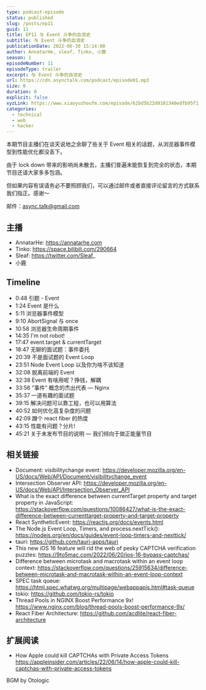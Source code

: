 ```yaml
---
type: podcast-episode
status: published
slug: /posts/ep11
guid: 11
title: EP11 与 Event 斗争的血泪史
subtitle: 与 Event 斗争的血泪史
publicationDate: 2022-06-30 15:14:00
author: AnnatarHe, sleaf, Tinko, 小鹿
season: 1
episodeNumber: 11
episodeType: trailer
excerpt: 与 Event 斗争的血泪史
url: https://cdn.asynctalk.com/podcast/episode01.mp3
size: 0
duration: 0
explicit: false
xyzLink: https://www.xiaoyuzhoufm.com/episode/62bd5b22d0181340edfb95f1
categories:
  - technical
  - web
  - hacker
---
```


本期节目主播们在谈天说地之余聊了些关于 Event 相关的话题，从浏览器事件模型到性能优化都没丢下。

由于 lock down 带来的影响尚未散去，主播们普遍未能恢复到完全的状态，本期节目还请大家多多包涵。

但如果内容有误请务必不要照顾我们，可以通过邮件或者直接评论留言的方式联系我们指正。感谢～

邮件：async.talk@gmail.com

## 主播

* AnnatarHe: https://annatarhe.com
* Tinko: https://space.bilibili.com/290664
* Sleaf: https://twitter.com/Sleaf_
* 小鹿

## Timeline

* 0:48 引题 - Event
* 1:24 Event 是什么
* 5:11 浏览器事件模型
* 9:10 AbortSignal 与 once
* 10:58 浏览器生命周期事件
* 14:35 I'm not robot!
* 17:47 event.target & currentTarget
* 18:47 无聊的面试题：事件委托
* 20:39 不是面试题的 Event Loop
* 23:51 Node Event Loop 以及你为啥不该知道
* 32:08 脱离前端的 Event
* 32:38 Event 有啥用呢？挣钱，解耦
* 33:56 ”事件“ 概念的杰出代表 — Nginx
* 35:37 一道有趣的面试题
* 39:15 解决问题可以靠工程，也可以用算法
* 40:52 如何优化高复杂度的问题
* 42:09 蹭个 react fiber 的热度
* 43:15 性能有问题？分片!
* 45:21 关于未发布节目的说明 — 我们倾向于做正能量节目

## 相关链接

* Document: visibilitychange event: https://developer.mozilla.org/en-US/docs/Web/API/Document/visibilitychange_event
* Intersection Observer API: https://developer.mozilla.org/en-US/docs/Web/API/Intersection_Observer_API
* What is the exact difference between currentTarget property and target property in JavaScript: https://stackoverflow.com/questions/10086427/what-is-the-exact-difference-between-currenttarget-property-and-target-property
* React SyntheticEvent: https://reactjs.org/docs/events.html
* The Node.js Event Loop, Timers, and process.nextTick(): https://nodejs.org/en/docs/guides/event-loop-timers-and-nexttick/
* tauri: https://github.com/tauri-apps/tauri
* This new iOS 16 feature will rid the web of pesky CAPTCHA verification puzzles: https://9to5mac.com/2022/06/20/ios-16-bypass-captchas/
* Difference between microtask and macrotask within an event loop context: https://stackoverflow.com/questions/25915634/difference-between-microtask-and-macrotask-within-an-event-loop-context
* SPEC task queue: https://html.spec.whatwg.org/multipage/webappapis.html#task-queue
* tokio: https://github.com/tokio-rs/tokio
* Thread Pools in NGINX Boost Performance 9x! https://www.nginx.com/blog/thread-pools-boost-performance-9x/
* React Fiber Architecture: https://github.com/acdlite/react-fiber-architecture

## 扩展阅读

* How Apple could kill CAPTCHAs with Private Access Tokens https://appleinsider.com/articles/22/06/14/how-apple-could-kill-captchas-with-private-access-tokens


BGM by Otologic